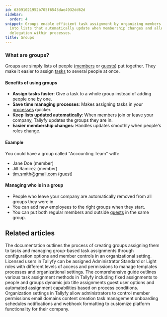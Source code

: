 ```yaml
---
id: 63091021952b705f6543dae4932dd62d
sidebar:
  order: 4
snippet: Groups enable efficient task assignment by organizing members and guests
  into lists that automatically update when membership changes and allow bulk task
  delegation within processes.
title: Groups
---
```


### What are groups?

Groups are simply lists of people ([members](/products/pro/documenting/members/) or [guests](/products/pro/documenting/guests/)) put together. They make it easier to assign [tasks](/products/pro/tracking-and-tasks/tasks/) to several people at once.

#### Benefits of using groups

- **Assign tasks faster**: Give a task to a whole group instead of adding people one by one.
- **Save time managing processes**: Makes assigning tasks in your [processes](/products/pro/tracking-and-tasks/processes/) quicker.
- **Keep lists updated automatically**: When members join or leave your company, Tallyfy updates the groups they are in.
- **Easier membership changes**: Handles updates smoothly when people's roles change.

#### Example

You could have a group called "Accounting Team" with:
- Jane Doe (member)
- Jill Ramirez (member)
- tim.smith@gmail.com (guest)

#### Managing who is in a group

- People who leave your company are automatically removed from all groups they were in.
- You can add new employees to the right groups when they start.
- You can put both regular members and outside [guests](/products/pro/documenting/guests/) in the same group.


<PageTree />


## Related articles
<CardGrid>
<LinkTitleCard header="<b>Groups > Create and assign groups</b>" href="/products/pro/documenting/groups/how-to-manage-groups-and-assign-tasks-in-tallyfy/" > The documentation outlines the process of creating groups assigning them to tasks and managing group-based task assignments through configuration options and member controls in an organizational setting. </LinkTitleCard>
<LinkTitleCard header="<b>Documenting > Members</b>" href="/products/pro/documenting/members/" > Licensed users in Tallyfy can be assigned Administrator Standard or Light roles with different levels of access and permissions to manage templates processes and organizational settings. </LinkTitleCard>
<LinkTitleCard header="<b>Edit Templates > Understanding assignment types</b>" href="/products/pro/documenting/templates/edit-templates/understanding-assignment-types/" > The comprehensive guide outlines various task assignment methods in Tallyfy including fixed assignments to people and groups dynamic job title assignments guest user options and automated assignment capabilities based on process conditions. </LinkTitleCard>
<LinkTitleCard header="<b>Org Settings > Organization customization settings</b>" href="/products/pro/settings/org-settings/organization-customization-settings/" > Organization settings in Tallyfy allow administrators to control member permissions email domains content creation task management onboarding schedules notifications and webhook formatting to customize platform functionality for their company. </LinkTitleCard>
</CardGrid>